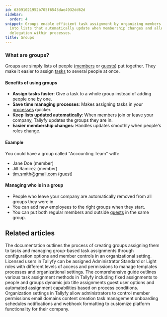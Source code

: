 ```yaml
---
id: 63091021952b705f6543dae4932dd62d
sidebar:
  order: 4
snippet: Groups enable efficient task assignment by organizing members and guests
  into lists that automatically update when membership changes and allow bulk task
  delegation within processes.
title: Groups
---
```


### What are groups?

Groups are simply lists of people ([members](/products/pro/documenting/members/) or [guests](/products/pro/documenting/guests/)) put together. They make it easier to assign [tasks](/products/pro/tracking-and-tasks/tasks/) to several people at once.

#### Benefits of using groups

- **Assign tasks faster**: Give a task to a whole group instead of adding people one by one.
- **Save time managing processes**: Makes assigning tasks in your [processes](/products/pro/tracking-and-tasks/processes/) quicker.
- **Keep lists updated automatically**: When members join or leave your company, Tallyfy updates the groups they are in.
- **Easier membership changes**: Handles updates smoothly when people's roles change.

#### Example

You could have a group called "Accounting Team" with:
- Jane Doe (member)
- Jill Ramirez (member)
- tim.smith@gmail.com (guest)

#### Managing who is in a group

- People who leave your company are automatically removed from all groups they were in.
- You can add new employees to the right groups when they start.
- You can put both regular members and outside [guests](/products/pro/documenting/guests/) in the same group.


<PageTree />


## Related articles
<CardGrid>
<LinkTitleCard header="<b>Groups > Create and assign groups</b>" href="/products/pro/documenting/groups/how-to-manage-groups-and-assign-tasks-in-tallyfy/" > The documentation outlines the process of creating groups assigning them to tasks and managing group-based task assignments through configuration options and member controls in an organizational setting. </LinkTitleCard>
<LinkTitleCard header="<b>Documenting > Members</b>" href="/products/pro/documenting/members/" > Licensed users in Tallyfy can be assigned Administrator Standard or Light roles with different levels of access and permissions to manage templates processes and organizational settings. </LinkTitleCard>
<LinkTitleCard header="<b>Edit Templates > Understanding assignment types</b>" href="/products/pro/documenting/templates/edit-templates/understanding-assignment-types/" > The comprehensive guide outlines various task assignment methods in Tallyfy including fixed assignments to people and groups dynamic job title assignments guest user options and automated assignment capabilities based on process conditions. </LinkTitleCard>
<LinkTitleCard header="<b>Org Settings > Organization customization settings</b>" href="/products/pro/settings/org-settings/organization-customization-settings/" > Organization settings in Tallyfy allow administrators to control member permissions email domains content creation task management onboarding schedules notifications and webhook formatting to customize platform functionality for their company. </LinkTitleCard>
</CardGrid>